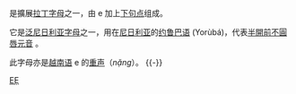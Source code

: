 {{Infobox alphabet|alphabet=拉丁|uuc=1EB8|ulc=1EB9}}

{{Unicode|'''Ẹ''', '''ẹ'''}} 是擴展[[拉丁字母|拉丁字母]]之一，由 e 加上[[句點_(變音符號)|下句点]]组成。

它是[[泛尼日利亚字母|泛尼日利亚字母]]之一，用在[[尼日利亚|尼日利亚]]的[[约鲁巴语|约鲁巴语]] (Yorùbá)，代表[[半開前不圓唇元音|半開前不圓唇元音]] {{IPA4|ɛ}}。

此字母亦是[[越南语|越南语]] e 的[[越南語音系|重声]]（''nặng''）。
{{-}}
{{Latin alphabet}}
{{Derived letters E|state=collapsed}}

[[Category:衍生拉丁字母|EẸ]]